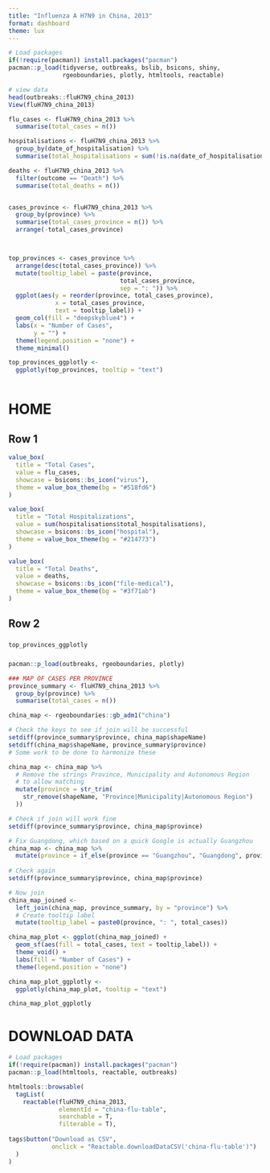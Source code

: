 ```yaml
---
title: "Influenza A H7N9 in China, 2013"
format: dashboard
theme: lux
---
```


```r
# Load packages 
if(!require(pacman)) install.packages("pacman")
pacman::p_load(tidyverse, outbreaks, bslib, bsicons, shiny, 
               rgeoboundaries, plotly, htmltools, reactable)

# view data
head(outbreaks::fluH7N9_china_2013)
View(fluH7N9_china_2013)
```

```r
flu_cases <- fluH7N9_china_2013 %>%
  summarise(total_cases = n())

hospitalisations <- fluH7N9_china_2013 %>% 
  group_by(date_of_hospitalisation) %>% 
  summarise(total_hospitalisations = sum(!is.na(date_of_hospitalisation)))

deaths <- fluH7N9_china_2013 %>% 
  filter(outcome == "Death") %>% 
  summarise(total_deaths = n())


cases_province <- fluH7N9_china_2013 %>% 
  group_by(province) %>% 
  summarise(total_cases_province = n()) %>% 
  arrange(-total_cases_province)



top_provinces <- cases_province %>% 
  arrange(desc(total_cases_province)) %>% 
  mutate(tooltip_label = paste(province, 
                               total_cases_province, 
                               sep = ": ")) %>% 
  ggplot(aes(y = reorder(province, total_cases_province), 
             x = total_cases_province,
             text = tooltip_label)) + 
  geom_col(fill = "deepskyblue4") + 
  labs(x = "Number of Cases",
       y = "") + 
  theme(legend.position = "none") +
  theme_minimal()

top_provinces_ggplotly <- 
  ggplotly(top_provinces, tooltip = "text")



```

# HOME 

## Row 1 {height=20%}

```r
value_box(
  title = "Total Cases",
  value = flu_cases,
  showcase = bsicons::bs_icon("virus"),
  theme = value_box_theme(bg = "#518fd6")
)
```

```r
value_box(
  title = "Total Hospitalizations",
  value = sum(hospitalisations$total_hospitalisations),
  showcase = bsicons::bs_icon("hospital"),
  theme = value_box_theme(bg = "#214773")
)
```

```r
value_box(
  title = "Total Deaths",
  value = deaths,
  showcase = bsicons::bs_icon("file-medical"),
  theme = value_box_theme(bg = "#3f71ab")
)
```



## Row 2 {height=80%}

### {width=35%}

```r
top_provinces_ggplotly
```


### {width=65%}

```r
pacman::p_load(outbreaks, rgeoboundaries, plotly)

### MAP OF CASES PER PROVINCE
province_summary <- fluH7N9_china_2013 %>% 
  group_by(province) %>% 
  summarise(total_cases = n()) 

china_map <- rgeoboundaries::gb_adm1("china")

# Check the keys to see if join will be successful
setdiff(province_summary$province, china_map$shapeName)
setdiff(china_map$shapeName, province_summary$province)
# Some work to be done to harmonize these

china_map <- china_map %>%
  # Remove the strings Province, Municipality and Autonomous Region 
  # to allow matching
  mutate(province = str_trim(
    str_remove(shapeName, "Province|Municipality|Autonomous Region")
  ))

# Check if join will work fine
setdiff(province_summary$province, china_map$province)

# Fix Guangdong, which based on a quick Google is actually Guangzhou
china_map <- china_map %>% 
  mutate(province = if_else(province == "Guangzhou", "Guangdong", province)) 
  
# Check again
setdiff(province_summary$province, china_map$province)

# Now join
china_map_joined <- 
  left_join(china_map, province_summary, by = "province") %>% 
  # Create tooltip label 
  mutate(tooltip_label = paste0(province, ": ", total_cases))

china_map_plot <- ggplot(china_map_joined) +
  geom_sf(aes(fill = total_cases, text = tooltip_label)) + 
  theme_void() +
  labs(fill = "Number of Cases") + 
  theme(legend.position = "none")

china_map_plot_ggplotly <- 
  ggplotly(china_map_plot, tooltip = "text")
```

```r
china_map_plot_ggplotly
```


# DOWNLOAD DATA

```r
# Load packages 
if(!require(pacman)) install.packages("pacman")
pacman::p_load(htmltools, reactable, outbreaks)

htmltools::browsable(
  tagList(
    reactable(fluH7N9_china_2013, 
              elementId = "china-flu-table", 
              searchable = T, 
              filterable = T), 
    
tags$button("Download as CSV", 
            onclick = "Reactable.downloadDataCSV('china-flu-table')")
  )
)
```

